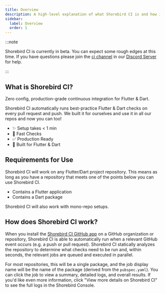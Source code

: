 ```yaml
---
title: Overview
description: A high-level explanation of what Shorebird CI is and how it works.
sidebar:
  label: Overview
  order: 1
---
```


:::note

Shorebird CI is currently in beta. You can expect some rough edges at this time.
If you have questions please join the
[ci channel](https://discord.com/channels/1030243211995791380/1395167987211833456)
in our [Discord Server](https://discord.gg/shorebird) for help.

:::

## What is Shorebird CI?

Zero config, production-grade continuous integration for Flutter & Dart.

Shorebird CI automatically runs best-practice Flutter & Dart checks on every
pull request and push. We built it for ourselves and use it in all our repos and
now you can too!

- ✨ Setup takes < 1 min
- 🚀 Fast Checks
- ✅ Production Ready
- 💙 Built for Flutter & Dart

## Requirements for Use

Shorebird CI will work on any Flutter/Dart project repository. This means as
long as you have a repository that meets one of the points below you can use
Shorebird CI.

- Contains a Flutter application
- Contains a Dart package

Shorebird CI will also work with mono-repo setups.

## How does Shorebird CI work?

When you install the
[Shorebird CI GitHub app](https://github.com/apps/shorebird-ci) on a GitHub
organization or repository, Shorebird CI is able to automatically run when a
relevant GitHub event occurs (e.g. a push or pull request). Shorebird CI
statically analyzes the repository to determine what checks need to be run and,
within seconds, the relevant jobs are queued and executed in parallel.

For most repositories, this will be a single package, and the job display name
will be the name of the package (derived from the `pubspec.yaml`). You can click
the job to view a summary, detailed logs, and overall results. If you'd like
even more information, click "View more details on Shorebird CI" to see the full
logs in the Shorebird Console.
